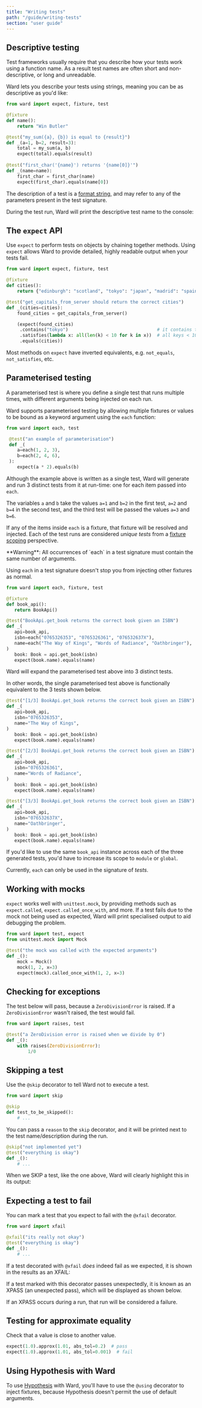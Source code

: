 ```yaml
---
title: "Writing tests"
path: "/guide/writing-tests"
section: "user guide"
---
```


## Descriptive testing

Test frameworks usually require that you describe how your tests work using
a function name. As a result test names are often short and non-descriptive,
or long and unreadable.

Ward lets you describe your tests using strings, meaning you can be as descriptive
as you'd like:

```python
from ward import expect, fixture, test

@fixture
def name():
    return "Win Butler"

@test("my_sum({a}, {b}) is equal to {result}")
def _(a=1, b=2, result=3):
    total = my_sum(a, b)
    expect(total).equals(result)
    
@test("first_char('{name}') returns '{name[0]}'")
def _(name=name):
    first_char = first_char(name)
    expect(first_char).equals(name[0])
```

The description of a test is a [format string](https://docs.python.org/3/library/string.html#format-string-syntax), and may
refer to any of the parameters present in the test signature. 

During the test run, Ward will print the descriptive test name to the console:

<TerminalExample>
    <TestOutputLine marker="FAIL" lineNumber="7" moduleName="test_things" description="my_sum(1, 2) is equal to 3" />
    <TestOutputLine marker="PASS" lineNumber="12" moduleName="test_things" description="first_char('Win Butler') returns 'W'" />
</TerminalExample>

## The `expect` API

Use `expect` to perform tests on objects by chaining together methods. Using `expect` allows Ward
to provide detailed, highly readable output when your tests fail.

```python
from ward import expect, fixture, test

@fixture
def cities():
    return {"edinburgh": "scotland", "tokyo": "japan", "madrid": "spain"}

@test("get_capitals_from_server should return the correct cities")
def _(cities=cities):
    found_cities = get_capitals_from_server()

    (expect(found_cities)
     .contains("tokyo")                                 # it contains the key 'tokyo'
     .satisfies(lambda x: all(len(k) < 10 for k in x))  # all keys < 10 chars
     .equals(cities))
```

Most methods on `expect` have inverted equivalents, e.g. `not_equals`, `not_satisfies`, etc.

## Parameterised testing

A parameterised test is where you define a single test that runs multiple times, 
with different arguments being injected on each run.

Ward supports parameterised testing by allowing multiple fixtures or
values to be bound as a keyword argument using the `each` function:

```python
from ward import each, test

 @test("an example of parameterisation")
 def _(
    a=each(1, 2, 3),
    b=each(2, 4, 6),
 ):
    expect(a * 2).equals(b)
```

Although the example above is written as a single test,
Ward will generate and run 3 distinct tests from it at run-time: one for each item passed into `each`.

The variables `a` and `b` take the values `a=1` and `b=2` in the first test,
`a=2` and `b=4` in the second test, and the third test will be passed the values `a=3` and `b=6`.

If any of the items inside `each` is a fixture, that fixture will be resolved 
and injected. Each of the test runs are considered *unique tests* from 
a [fixture scoping](/guide/fixtures) perspective.

<Warning>
**Warning**: All occurrences of `each` in a test signature must contain the same number of arguments.
</Warning>
<br/>

Using `each` in a test signature doesn't stop you from injecting other fixtures as normal.

```python
from ward import each, fixture, test

@fixture
def book_api():
   return BookApi()

@test("BookApi.get_book returns the correct book given an ISBN")
def _(
   api=book_api,
   isbn=each("0765326353", "0765326361", "076532637X"),
   name=each("The Way of Kings", "Words of Radiance", "Oathbringer"),
)
   book: Book = api.get_book(isbn)
   expect(book.name).equals(name)
```

Ward will expand the parameterised test above into 3 distinct tests.

In other words, the single parameterised test above is functionally equivalent to the 3 tests shown below.

```python
@test("[1/3] BookApi.get_book returns the correct book given an ISBN")
def _(
   api=book_api,
   isbn="0765326353",
   name="The Way of Kings",
)
   book: Book = api.get_book(isbn)
   expect(book.name).equals(name)

@test("[2/3] BookApi.get_book returns the correct book given an ISBN")
def _(
   api=book_api,
   isbn="0765326361",
   name="Words of Radiance",
)
   book: Book = api.get_book(isbn)
   expect(book.name).equals(name)

@test("[3/3] BookApi.get_book returns the correct book given an ISBN")
def _(
   api=book_api,
   isbn="076532637X",
   name="Oathbringer",
)
   book: Book = api.get_book(isbn)
   expect(book.name).equals(name)
```

If you'd like to use the same `book_api` instance across each of the three generated tests, 
you'd have to increase its scope to `module` or `global`.

Currently, `each` can only be used in the signature of *tests*.

## Working with mocks

`expect` works well with `unittest.mock`, by providing methods such as `expect.called`, `expect.called_once_with`, 
and more. If a test fails due to the mock not being used as expected, Ward will print specialised output to aid
debugging the problem.

```python
from ward import test, expect
from unittest.mock import Mock

@test("the mock was called with the expected arguments")
def _():
    mock = Mock()
    mock(1, 2, x=3)
    expect(mock).called_once_with(1, 2, x=3)
```

## Checking for exceptions

The test below will pass, because a `ZeroDivisionError` is raised. If a `ZeroDivisionError` wasn't raised,
the test would fail.

```python
from ward import raises, test

@test("a ZeroDivision error is raised when we divide by 0")
def _():
    with raises(ZeroDivisionError):
        1/0
```


## Skipping a test

Use the `@skip` decorator to tell Ward not to execute a test.

```python
from ward import skip

@skip
def test_to_be_skipped():
    # ...
```

You can pass a `reason` to the `skip` decorator, and it will be printed
next to the test name/description during the run.

```python
@skip("not implemented yet")
@test("everything is okay")
def _():
    # ...
```

When we <SkipMarker>SKIP</SkipMarker> a test, like the one above, Ward will clearly highlight this
in its output:

<TerminalExample>
    <TestOutputLine marker="SKIP" moduleName="test_things" lineNumber="14" description="everything is okay" note="[not implemented yet]"/>
</TerminalExample>


## Expecting a test to fail

You can mark a test that you expect to fail with the `@xfail` decorator. 

```python
from ward import xfail

@xfail("its really not okay")
@test("everything is okay")
def _():
    # ...
```

If a test decorated with `@xfail` *does* indeed fail as we expected, it is shown
in the results as an <XfailMarker>XFAIL</XfailMarker>:

<TerminalExample>
    <TestOutputLine marker="XFAI" moduleName="test_things" lineNumber="14" description="everything is okay" note="[its really not okay]"/>
</TerminalExample>

If a test marked with this decorator passes unexpectedly, it is known as an <XpassMarker>XPASS</XpassMarker> (an unexpected pass), which will
be displayed as shown below.

<TerminalExample>
    <TestOutputLine marker="XPAS" moduleName="test_things" lineNumber="14" description="everything is okay" note="[its really not okay]"/>
</TerminalExample>

If an <XpassMarker>XPASS</XpassMarker> occurs during a run, that run will be considered a failure.

## Testing for approximate equality

Check that a value is close to another value.

```python
expect(1.0).approx(1.01, abs_tol=0.2)  # pass
expect(1.0).approx(1.01, abs_tol=0.001)  # fail
```

## Using Hypothesis with Ward

To use [Hypothesis](https://hypothesis.readthedocs.io) with Ward, you'll have to use the `@using` decorator
to inject fixtures, because Hypothesis doesn't permit the use of default arguments.